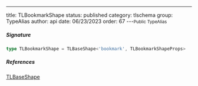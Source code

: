 ---
title: TLBookmarkShape
status: published
category: tlschema
group: TypeAlias
author: api
date: 06/23/2023
order: 67
---<Small>Public TypeAlias</Small>




##### Signature


```ts
type TLBookmarkShape = TLBaseShape<'bookmark', TLBookmarkShapeProps>
```

##### References

[TLBaseShape](/gen/tlschema/TLBaseShape-interface)


